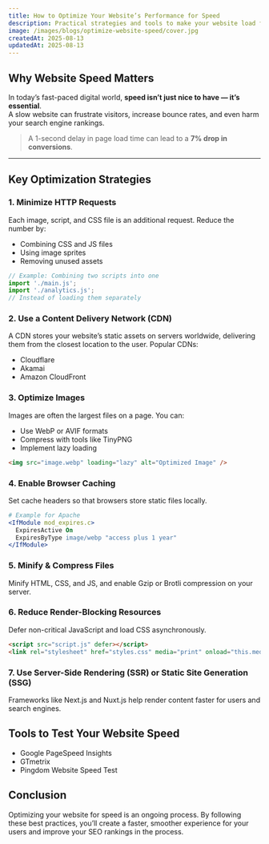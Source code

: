 ```yaml
---
title: How to Optimize Your Website’s Performance for Speed
description: Practical strategies and tools to make your website load faster, improve user experience, and boost SEO rankings.
image: /images/blogs/optimize-website-speed/cover.jpg
createdAt: 2025-08-13
updatedAt: 2025-08-13
---
```


## Why Website Speed Matters

In today’s fast-paced digital world, **speed isn’t just nice to have — it’s essential**.  
A slow website can frustrate visitors, increase bounce rates, and even harm your search engine rankings.

> A 1-second delay in page load time can lead to a **7% drop in conversions**.

---

## Key Optimization Strategies

### 1. **Minimize HTTP Requests**
Each image, script, and CSS file is an additional request. Reduce the number by:
- Combining CSS and JS files
- Using image sprites
- Removing unused assets

```javascript
// Example: Combining two scripts into one
import './main.js';
import './analytics.js';
// Instead of loading them separately
```

### 2. **Use a Content Delivery Network (CDN)**
A CDN stores your website’s static assets on servers worldwide, delivering them from the closest location to the user.
Popular CDNs:

- Cloudflare
- Akamai
- Amazon CloudFront

### **3. Optimize Images**
Images are often the largest files on a page. You can:

- Use WebP or AVIF formats
- Compress with tools like TinyPNG
- Implement lazy loading

```html
<img src="image.webp" loading="lazy" alt="Optimized Image" />
```

### **4. Enable Browser Caching**
Set cache headers so that browsers store static files locally.

```apache
# Example for Apache
<IfModule mod_expires.c>
  ExpiresActive On
  ExpiresByType image/webp "access plus 1 year"
</IfModule>
```

### **5. Minify & Compress Files**
Minify HTML, CSS, and JS, and enable Gzip or Brotli compression on your server.

### **6. Reduce Render-Blocking Resources**
Defer non-critical JavaScript and load CSS asynchronously.

```html
<script src="script.js" defer></script>
<link rel="stylesheet" href="styles.css" media="print" onload="this.media='all'">
```

### **7. Use Server-Side Rendering (SSR) or Static Site Generation (SSG)**
Frameworks like Next.js and Nuxt.js help render content faster for users and search engines.

## Tools to Test Your Website Speed

- Google PageSpeed Insights
- GTmetrix
- Pingdom Website Speed Test


## Conclusion
Optimizing your website for speed is an ongoing process.
By following these best practices, you’ll create a faster, smoother experience for your users and improve your SEO rankings in the process.
